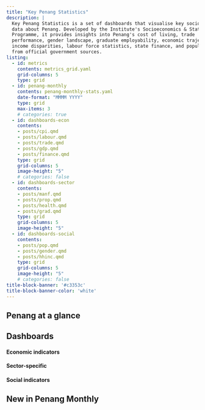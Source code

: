 ```yaml
---
title: "Key Penang Statistics"
description: |
  Key Penang Statistics is a set of dashboards that visualise key socioeconomic 
  data about Penang. Developed by the Institute's Socioeconomics & Statistics 
  Programme, it provides insights into Penang's cost of living, trade
  performance, gender landscape, graduate employability, economic trajectory, 
  income disparities, labour force statistics, state finance, and population trends 
  from official government sources. 
listing:
  - id: metrics
    contents: metrics_grid.yaml
    grid-columns: 5
    type: grid
  - id: penang-monthly
    contents: penang-monthly-stats.yaml
    date-format: "MMMM YYYY"
    type: grid
    max-items: 3
    # categories: true
  - id: dashboards-econ
    contents: 
    - posts/cpi.qmd
    - posts/labour.qmd
    - posts/trade.qmd
    - posts/gdp.qmd
    - posts/finance.qmd
    type: grid
    grid-columns: 5
    image-height: "5"
    # categories: false
  - id: dashboards-sector
    contents: 
    - posts/manf.qmd
    - posts/prop.qmd  
    - posts/health.qmd
    - posts/grad.qmd
    type: grid
    grid-columns: 5
    image-height: "5"
  - id: dashboards-social
    contents: 
    - posts/pop.qmd
    - posts/gender.qmd
    - posts/hhinc.qmd
    type: grid
    grid-columns: 5
    image-height: "5"
    # categories: false      
title-block-banner: '#c3353c'
title-block-banner-color: 'white'
---
```


## Penang at a glance

:::: metrics
::: {#metrics}
:::
::::

## Dashboards

#### Economic indicators

:::: dashboards
::: {#dashboards-econ}
:::
::::

#### Sector-specific

:::: dashboards
::: {#dashboards-sector}
:::
::::

#### Social indicators

:::: dashboards
::: {#dashboards-social}
:::
::::

## New in Penang Monthly

::: {#penang-monthly}
:::
